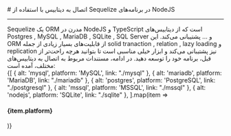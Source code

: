 

<Layout>
<Head>
<title>مستندات اتصال به دیتابیس‌های مختلف با Sequelize در NodeJS - لیارا</title>
</Head>
# اتصال به دیتابیس با استفاده از Sequelize در برنامه‌های NodeJS 
<hr className="mb-2" />

<Link href="https://sequelize.org/" className="text-[#2196f3] ">Sequelize</Link> یک ORM مدرن در NodeJS و TypeScript است که از دیتابیس‌های Postgres , MySQL , MariaDB , SQLite , SQL Server و ... پشتیبانی می‌کند. این ORM از قابلیت‌های بسیار زیادی از جمله solid tranaction , relation , lazy loading و replication نیز پشتیبانی می‌کند و ابزار خیلی مناسبی است تا بتوانید هرچه راحت‌تر از قبل، برنامه خود را توسعه دهید. در ادامه، مستندات مربوط به اتصال به دیتابیس‌های مختلف، آمده است:

<div className='h-7' />
<div className="grid md:grid-cols-5 gap-4">
            {[
    { alt: 'mysql', platform: 'MySQL', link: "./mysql" },
    { alt: 'mariadb', platform: 'MariaDB', link: "./mariadb" },
    { alt: 'postgres', platform: 'PostgreSQL', link: "./postgresql" },
    { alt: 'mssql', platform: 'MSSQL', link: "./mssql" },
    { alt: 'nodejs', platform: 'SQLite', link: "./sqlite" },
  ].map(item =>
    <Link href={item.link}>
    <Card className="flex cursor-pointer w-full items-center justify-between">
        <div className="flex items-center gap-3">
        <div className="w-[40px] p-1  bg-[#333] rounded-lg">
            <PlatformIcon platform={item.alt} />
        </div>
        <h4>
            {item.platform}
        </h4>
        </div>
        <GoArrowLeft className="ml-1" />
    </Card>
    </Link>
            )}
          </div>

</Layout>